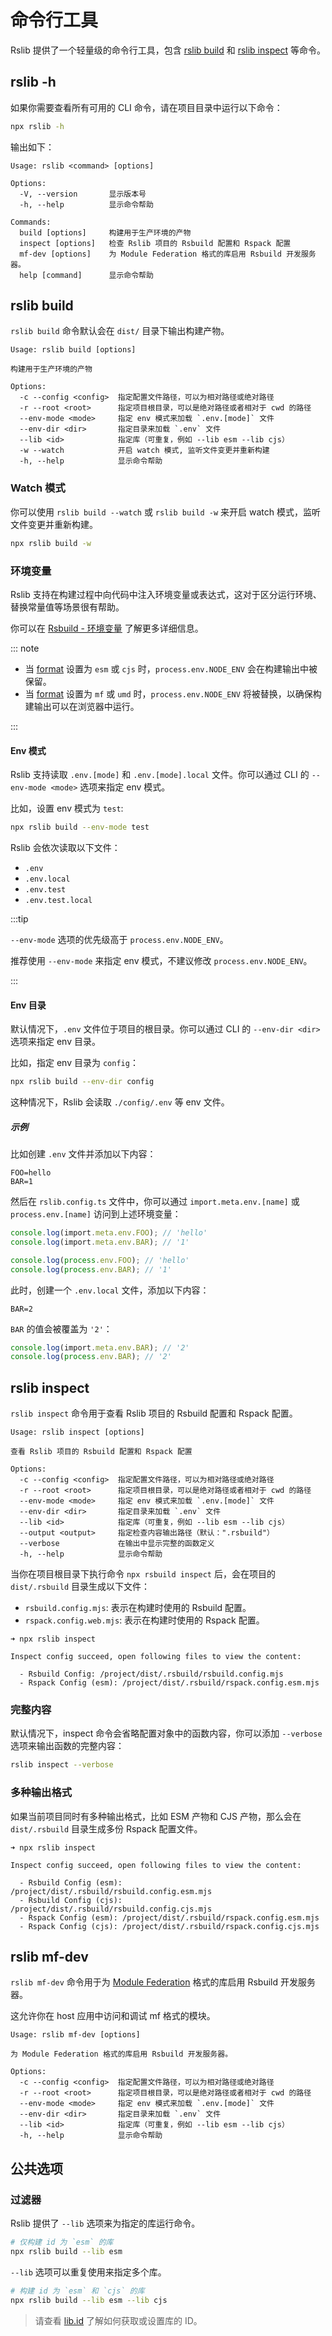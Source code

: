 # 命令行工具

Rslib 提供了一个轻量级的命令行工具，包含 [rslib build](#rslib-build) 和 [rslib inspect](#rslib-inspect) 等命令。

## rslib -h

如果你需要查看所有可用的 CLI 命令，请在项目目录中运行以下命令：

```bash
npx rslib -h
```

输出如下：

```text
Usage: rslib <command> [options]

Options:
  -V, --version       显示版本号
  -h, --help          显示命令帮助

Commands:
  build [options]     构建用于生产环境的产物
  inspect [options]   检查 Rslib 项目的 Rsbuild 配置和 Rspack 配置
  mf-dev [options]    为 Module Federation 格式的库启用 Rsbuild 开发服务器。
  help [command]      显示命令帮助
```

## rslib build

`rslib build` 命令默认会在 `dist/` 目录下输出构建产物。

```text
Usage: rslib build [options]

构建用于生产环境的产物

Options:
  -c --config <config>  指定配置文件路径，可以为相对路径或绝对路径
  -r --root <root>      指定项目根目录，可以是绝对路径或者相对于 cwd 的路径
  --env-mode <mode>     指定 env 模式来加载 `.env.[mode]` 文件
  --env-dir <dir>       指定目录来加载 `.env` 文件
  --lib <id>            指定库（可重复，例如 --lib esm --lib cjs）
  -w --watch            开启 watch 模式, 监听文件变更并重新构建
  -h, --help            显示命令帮助
```

### Watch 模式

你可以使用 `rslib build --watch` 或 `rslib build -w` 来开启 watch 模式，监听文件变更并重新构建。

```bash
npx rslib build -w
```

### 环境变量

Rslib 支持在构建过程中向代码中注入环境变量或表达式，这对于区分运行环境、替换常量值等场景很有帮助。

你可以在 [Rsbuild - 环境变量](https://rsbuild.dev/zh/guide/advanced/env-vars) 了解更多详细信息。

::: note

- 当 [format](/config/lib/format) 设置为 `esm` 或 `cjs` 时，`process.env.NODE_ENV` 会在构建输出中被保留。
- 当 [format](/config/lib/format) 设置为 `mf` 或 `umd` 时，`process.env.NODE_ENV` 将被替换，以确保构建输出可以在浏览器中运行。

:::

#### Env 模式

Rslib 支持读取 `.env.[mode]` 和 `.env.[mode].local` 文件。你可以通过 CLI 的 `--env-mode <mode>` 选项来指定 env 模式。

比如，设置 env 模式为 `test`:

```bash
npx rslib build --env-mode test
```

Rslib 会依次读取以下文件：

- `.env`
- `.env.local`
- `.env.test`
- `.env.test.local`

:::tip

`--env-mode` 选项的优先级高于 `process.env.NODE_ENV`。

推荐使用 `--env-mode` 来指定 env 模式，不建议修改 `process.env.NODE_ENV`。

:::

#### Env 目录

默认情况下，`.env` 文件位于项目的根目录。你可以通过 CLI 的 `--env-dir <dir>` 选项来指定 env 目录。

比如，指定 env 目录为 `config`：

```bash
npx rslib build --env-dir config
```

这种情况下，Rslib 会读取 `./config/.env` 等 env 文件。

##### 示例

比如创建 `.env` 文件并添加以下内容：

```shell title=".env"
FOO=hello
BAR=1
```

然后在 `rslib.config.ts` 文件中，你可以通过 `import.meta.env.[name]` 或 `process.env.[name]` 访问到上述环境变量：

```ts title="rslib.config.ts"
console.log(import.meta.env.FOO); // 'hello'
console.log(import.meta.env.BAR); // '1'

console.log(process.env.FOO); // 'hello'
console.log(process.env.BAR); // '1'
```

此时，创建一个 `.env.local` 文件，添加以下内容：

```shell title=".env.local"
BAR=2
```

`BAR` 的值会被覆盖为 `'2'`：

```ts title="rslib.config.ts"
console.log(import.meta.env.BAR); // '2'
console.log(process.env.BAR); // '2'
```

## rslib inspect

`rslib inspect` 命令用于查看 Rslib 项目的 Rsbuild 配置和 Rspack 配置。

```text
Usage: rslib inspect [options]

查看 Rslib 项目的 Rsbuild 配置和 Rspack 配置

Options:
  -c --config <config>  指定配置文件路径，可以为相对路径或绝对路径
  -r --root <root>      指定项目根目录，可以是绝对路径或者相对于 cwd 的路径
  --env-mode <mode>     指定 env 模式来加载 `.env.[mode]` 文件
  --env-dir <dir>       指定目录来加载 `.env` 文件
  --lib <id>            指定库（可重复，例如 --lib esm --lib cjs）
  --output <output>     指定检查内容输出路径（默认：".rsbuild"）
  --verbose             在输出中显示完整的函数定义
  -h, --help            显示命令帮助
```

当你在项目根目录下执行命令 `npx rsbuild inspect` 后，会在项目的 `dist/.rsbuild` 目录生成以下文件：

- `rsbuild.config.mjs`: 表示在构建时使用的 Rsbuild 配置。
- `rspack.config.web.mjs`: 表示在构建时使用的 Rspack 配置。

```text
➜ npx rslib inspect

Inspect config succeed, open following files to view the content:

  - Rsbuild Config: /project/dist/.rsbuild/rsbuild.config.mjs
  - Rspack Config (esm): /project/dist/.rsbuild/rspack.config.esm.mjs
```

### 完整内容

默认情况下，inspect 命令会省略配置对象中的函数内容，你可以添加 `--verbose` 选项来输出函数的完整内容：

```bash
rslib inspect --verbose
```

### 多种输出格式

如果当前项目同时有多种输出格式，比如 ESM 产物和 CJS 产物，那么会在 `dist/.rsbuild` 目录生成多份 Rspack 配置文件。

```text
➜ npx rslib inspect

Inspect config succeed, open following files to view the content:

  - Rsbuild Config (esm): /project/dist/.rsbuild/rsbuild.config.esm.mjs
  - Rsbuild Config (cjs): /project/dist/.rsbuild/rsbuild.config.cjs.mjs
  - Rspack Config (esm): /project/dist/.rsbuild/rspack.config.esm.mjs
  - Rspack Config (cjs): /project/dist/.rsbuild/rspack.config.cjs.mjs
```

## rslib mf-dev

`rslib mf-dev` 命令用于为 [Module Federation](/guide/advanced/module-federation) 格式的库启用 Rsbuild 开发服务器。

这允许你在 host 应用中访问和调试 mf 格式的模块。

```text
Usage: rslib mf-dev [options]

为 Module Federation 格式的库启用 Rsbuild 开发服务器。

Options:
  -c --config <config>  指定配置文件路径，可以为相对路径或绝对路径
  -r --root <root>      指定项目根目录，可以是绝对路径或者相对于 cwd 的路径
  --env-mode <mode>     指定 env 模式来加载 `.env.[mode]` 文件
  --env-dir <dir>       指定目录来加载 `.env` 文件
  --lib <id>            指定库（可重复，例如 --lib esm --lib cjs）
  -h, --help            显示命令帮助
```

## 公共选项

### 过滤器

Rslib 提供了 `--lib` 选项来为指定的库运行命令。

```bash
# 仅构建 id 为 `esm` 的库
npx rslib build --lib esm
```

`--lib` 选项可以重复使用来指定多个库。

```bash
# 构建 id 为 `esm` 和 `cjs` 的库
npx rslib build --lib esm --lib cjs
```

> 请查看 [lib.id](/config/lib/id) 了解如何获取或设置库的 ID。
